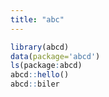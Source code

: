 ```yaml
---
title: "abc"
---
```










```r
library(abcd)
data(package='abcd')
ls(package:abcd)
abcd::hello()
abcd::biler
```


